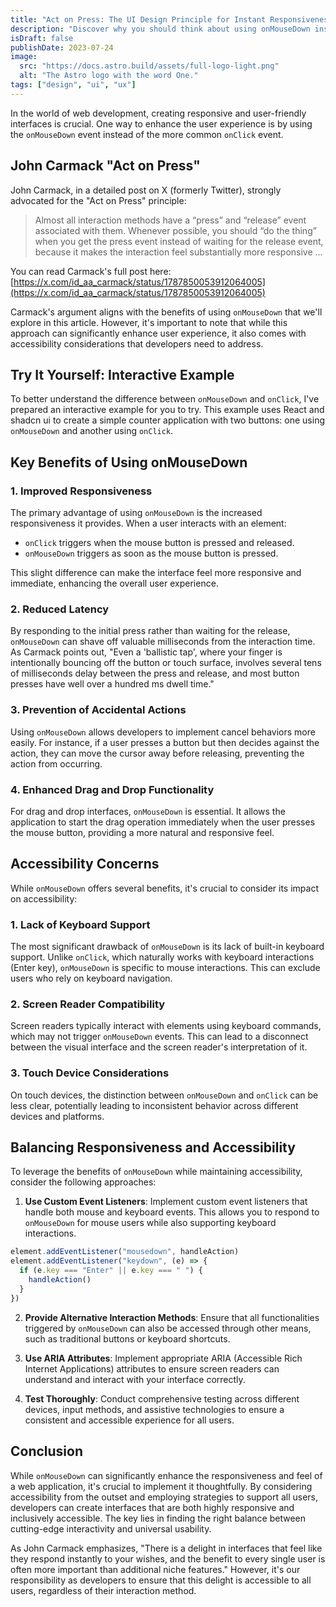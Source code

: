 ```yaml
---
title: "Act on Press: The UI Design Principle for Instant Responsiveness"
description: "Discover why you should think about using onMouseDown instead of onClick"
isDraft: false
publishDate: 2023-07-24
image:
  src: "https://docs.astro.build/assets/full-logo-light.png"
  alt: "The Astro logo with the word One."
tags: ["design", "ui", "ux"]
---
```



In the world of web development, creating responsive and user-friendly interfaces is crucial. One way to enhance the user experience is by using the `onMouseDown` event instead of the more common `onClick` event.

## John Carmack "Act on Press"

John Carmack, in a detailed post on X (formerly Twitter), strongly advocated for the "Act on Press" principle:

> Almost all interaction methods have a “press” and “release” event associated with them. Whenever possible, you should “do the thing” when you get the press event instead of waiting for the release event, because it makes the interaction feel substantially more responsive ...

You can read Carmack's full post here: [https://x.com/id_aa_carmack/status/1787850053912064005](https://x.com/id_aa_carmack/status/1787850053912064005)

Carmack's argument aligns with the benefits of using `onMouseDown` that we'll explore in this article. However, it's important to note that while this approach can significantly enhance user experience, it also comes with accessibility considerations that developers need to address.

## Try It Yourself: Interactive Example

To better understand the difference between `onMouseDown` and `onClick`, I've prepared an interactive example for you to try. This example uses React and shadcn ui to create a simple counter application with two buttons: one using `onMouseDown` and another using `onClick`.

<ActOnPress client:load />

## Key Benefits of Using onMouseDown

### 1. Improved Responsiveness

The primary advantage of using `onMouseDown` is the increased responsiveness it provides. When a user interacts with an element:

- `onClick` triggers when the mouse button is pressed and released.
- `onMouseDown` triggers as soon as the mouse button is pressed.

This slight difference can make the interface feel more responsive and immediate, enhancing the overall user experience.

### 2. Reduced Latency

By responding to the initial press rather than waiting for the release, `onMouseDown` can shave off valuable milliseconds from the interaction time. As Carmack points out, "Even a 'ballistic tap', where your finger is intentionally bouncing off the button or touch surface, involves several tens of milliseconds delay between the press and release, and most button presses have well over a hundred ms dwell time."

### 3. Prevention of Accidental Actions

Using `onMouseDown` allows developers to implement cancel behaviors more easily. For instance, if a user presses a button but then decides against the action, they can move the cursor away before releasing, preventing the action from occurring.

### 4. Enhanced Drag and Drop Functionality

For drag and drop interfaces, `onMouseDown` is essential. It allows the application to start the drag operation immediately when the user presses the mouse button, providing a more natural and responsive feel.

## Accessibility Concerns

While `onMouseDown` offers several benefits, it's crucial to consider its impact on accessibility:

### 1. Lack of Keyboard Support

The most significant drawback of `onMouseDown` is its lack of built-in keyboard support. Unlike `onClick`, which naturally works with keyboard interactions (Enter key), `onMouseDown` is specific to mouse interactions. This can exclude users who rely on keyboard navigation.

### 2. Screen Reader Compatibility

Screen readers typically interact with elements using keyboard commands, which may not trigger `onMouseDown` events. This can lead to a disconnect between the visual interface and the screen reader's interpretation of it.

### 3. Touch Device Considerations

On touch devices, the distinction between `onMouseDown` and `onClick` can be less clear, potentially leading to inconsistent behavior across different devices and platforms.

## Balancing Responsiveness and Accessibility

To leverage the benefits of `onMouseDown` while maintaining accessibility, consider the following approaches:

1. **Use Custom Event Listeners**: Implement custom event listeners that handle both mouse and keyboard events. This allows you to respond to `onMouseDown` for mouse users while also supporting keyboard interactions.

```javascript
element.addEventListener("mousedown", handleAction)
element.addEventListener("keydown", (e) => {
  if (e.key === "Enter" || e.key === " ") {
    handleAction()
  }
})
```

2. **Provide Alternative Interaction Methods**: Ensure that all functionalities triggered by `onMouseDown` can also be accessed through other means, such as traditional buttons or keyboard shortcuts.

3. **Use ARIA Attributes**: Implement appropriate ARIA (Accessible Rich Internet Applications) attributes to ensure screen readers can understand and interact with your interface correctly.

4. **Test Thoroughly**: Conduct comprehensive testing across different devices, input methods, and assistive technologies to ensure a consistent and accessible experience for all users.

## Conclusion

While `onMouseDown` can significantly enhance the responsiveness and feel of a web application, it's crucial to implement it thoughtfully. By considering accessibility from the outset and employing strategies to support all users, developers can create interfaces that are both highly responsive and inclusively accessible. The key lies in finding the right balance between cutting-edge interactivity and universal usability.

As John Carmack emphasizes, "There is a delight in interfaces that feel like they respond instantly to your wishes, and the benefit to every single user is often more important than additional niche features." However, it's our responsibility as developers to ensure that this delight is accessible to all users, regardless of their interaction method.
